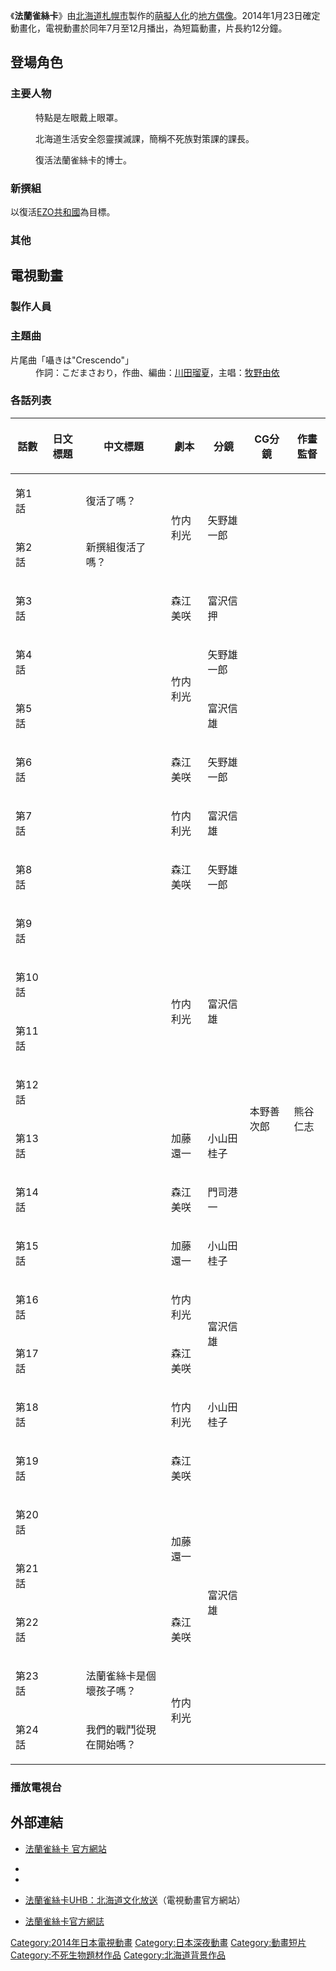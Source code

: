{{Infobox animanga/Headerofja
|標題 = 法蘭雀絲卡
|圖像 = 法蘭雀絲卡.jpg
|尺寸 = 
|說明 = 
|日文名稱 = フランチェスカ
|英文名稱 = Francesca
|假名 = 
|羅馬字 = 
|類型 = 
}}
{{Infobox animanga/TVAnime
|標題 =
|原作 = 熊谷仁志、畑木麻友華
|導演 = 熊谷仁志、矢野雄一郎
|系列構成 = 
|編劇 = [[竹內利光|竹內利光]]、森江美咲、加藤還一
|人物設定 = 熊谷仁志、畑木麻友華
|音樂製作 = ROCKMAN
|音樂 = [[高梨康治|高梨康治]]、片山修志
|動畫製作 = Heartbit、Telecom Animation Film
|製作= 
|代理發行 = 
|播放電視台 = [[北海道文化放送|北海道文化放送]]
|播放開始 = 2014年7月7日
|播放結束 = 12月15日
|話數 = 全24話
|其他 = 
}}
{{Infobox animanga/Footerofja}}
《'''法蘭雀絲卡'''》由[[北海道|北海道]][[札幌市|札幌市]]製作的[[萌擬人化|萌擬人化]]的[[在地偶像|地方偶像]]。2014年1月23日確定動畫化，電視動畫於同年7月至12月播出，為短篇動畫，片長約12分鐘。

== 登場角色 ==
=== 主要人物 ===
; {{nihongo|法蘭雀絲卡|フランチェスカ|Francesca|聲：[[牧野由依|牧野由依]]}}
: 特點是左眼戴上眼罩。

; {{nihongo|埃克斯·希斯特|エクソシスト|Exorcist|聲：[[田野麻美|田野麻美]]}}
: 北海道生活安全怨靈撲滅課，簡稱不死族對策課的課長。

; {{nihongo|弗蘭狗|フラン犬（ふらんけん）|聲：[[池添朋文|池添朋文]]}}

; {{nihongo|克拉克博士|クラーク博士（くらーくはかせ）|聲：[[浦山迅|浦山迅]]}}
: 復活法蘭雀絲卡的博士。

; {{nihongo|新渡戶稻造|新渡戸 稲造（にとべ いなぞう）|聲：[[浜田賢二|浜田賢二]]}}

; {{nihongo|石川啄木|石川 啄木（いしかわ たくぼく）|聲：[[杉山紀彰|杉山紀彰]]}}

; {{nihongo|小奴|小奴（こやっこ）|聲：[[工藤沙貴|工藤沙貴]]}}

; {{nihongo|橘智惠子|橘 智恵子（たちばな ちえこ）|聲：[[井澤佳の実|井澤佳の実]]}}

=== 新撰組 ===
以復活[[蝦夷共和國|EZO共和國]]為目標。

; {{nihongo|土方歲三|土方 歳三（ひじかた としぞう）|聲：[[高橋廣樹|高橋廣樹]]}}

; {{nihongo|相馬主計|相馬 主計（そうま かずえ）|聲：[[新垣樽助|新垣樽助]]}}

; {{nihongo|市村鐵之助|市村 鉄之助（いちむら てつのすけ）|聲：[[內藤有海|內藤有海]]}}

; {{nihongo|中島登|中島 登（なかじま のぼり）|聲：[[南雲大輔|南雲大輔]]}}

; {{nihongo|島田魁|島田 魁（しまだ かい）|聲：[[宮本克哉|宮本克哉]]}}

; {{nihongo|屯田兵|屯田兵}}

=== 其他 ===
; {{nihongo|精靈|精霊}}

; {{nihongo|源義經|源 義経（みなもとの よしつね）|聲：[[日野聰|日野聰]]}}

; {{nihongo||奈良 ヘイ吉（なら へいきち）|聲：[[川田紳司|川田紳司]]}}

; {{nihongo||トッシー}}

; {{nihongo|國王|国王|聲：[[大川透|大川透]]}}

; {{nihongo|王妃|王妃|聲：[[大井麻利衣|大井麻利衣]]}}

; {{nihongo|老家臣|老家臣|聲：池添朋文}}

; {{nihongo|主謀|黒幕}}

== 電視動畫 ==
=== 製作人員 ===

=== 主題曲 ===
; 片尾曲「囁きは"Crescendo"」
: 作詞：こだまさおり，作曲、編曲：[[川田瑠夏|川田瑠夏]]，主唱：[[牧野由依|牧野由依]]

=== 各話列表 ===
{| class="wikitable" style="font-size:small; margin:0px auto; text-align:center;"
|-
!話數!!日文標題!!中文標題!!劇本!!分鏡!!CG分鏡!!作畫監督
|-
!第1話
|{{lang|ja|よみがえっちゃいマスカ？}}||復活了嗎？||rowspan="2"|竹内利光||rowspan="2"|矢野雄一郎||rowspan="24"|本野善次郎||rowspan="24"|熊谷仁志
|-
!第2話
|{{lang|ja|新撰組お目覚めデスカ？}}||新撰組復活了嗎？
|-
!第3話
|{{lang|ja|EZO共和国って何デスカ？}}||||森江美咲||富沢信押
|-
!第4話
|{{lang|ja|土方さんは強敵デスカ？}}||||rowspan="2"|竹内利光||矢野雄一郎
|-
!第5話
|{{lang|ja|幽霊電車は貸し切りデスカ？}}||||富沢信雄
|-
!第6話
|{{lang|ja|ラーメン対決いかがデスカ？}}||||森江美咲||矢野雄一郎
|-
!第7話
|{{lang|ja|時計台が変デスカ？}}||||竹内利光||富沢信雄
|-
!第8話
|{{lang|ja|新撰組もいろいろ大変デスカ？}}||||森江美咲||矢野雄一郎
|-
!第9話
|{{lang|ja|小樽運河で決闘デスカ？}}||||rowspan="4"|竹内利光||rowspan="4"|富沢信雄
|-
!第10話
|{{lang|ja|釧路湿原はシバレマスカ？}}||
|-
!第11話
|{{lang|ja|大いなる力って何デスカ？}}||
|-
!第12話
|{{lang|ja|フランチェスカは永久に不滅デスカ？}}||
|-
!第13話
|{{lang|ja|伝説の武者、見参デスカ？}}||||加藤還一||小山田桂子
|-
!第14話
|{{lang|ja|五稜郭って何角形デスカ？}}||||森江美咲||門司港一
|-
!第15話
|{{lang|ja|屯田兵が主役デスカ？}}||||加藤還一||小山田桂子
|-
!第16話
|{{lang|ja|洞爺湖には、いるんデスカ？}}||||竹内利光||rowspan="2"|富沢信雄
|-
!第17話
|{{lang|ja|やっぱり温泉回は必要デスカ？}}||||森江美咲
|-
!第18話
|{{lang|ja|ここはどなたのお城デスカ？}}||||竹内利光||小山田桂子
|-
!第19話
|{{lang|ja|7つの欠けらはどこデスカ？}}||||森江美咲||rowspan="6"|富沢信雄
|-
!第20話
|{{lang|ja|ワタシのハート 埋まりマスカ？}}||||rowspan="2"|加藤還一
|-
!第21話
|{{lang|ja|完全体はDO〜デスカ？}}||
|-
!第22話
|{{lang|ja|凶暴な彼女の復活デスカ？}}||||森江美咲
|-
!第23話
|{{lang|ja|フランチェスカは悪い子デスカ？}}||法蘭雀絲卡是個壞孩子嗎？||rowspan="2"|竹内利光
|-
!第24話
|{{lang|ja|ワタシ達の戦いはこれからデスカ？}}||我們的戰鬥從現在開始嗎？
|}

=== 播放電視台 ===

== 外部連結 ==
* {{ja}}[https://web.archive.org/web/20180312075003/http://www.heart-bit.com/francesca/ 法蘭雀絲卡 官方網站]
* {{ja}}{{Twitter|francesca_hb|法蘭雀絲卡}}
* {{ja}}{{Facebook|francesca.jp|法蘭雀絲卡}}
* {{ja}}[https://web.archive.org/web/20141231015934/http://uhb.jp/program/francesca/ 法蘭雀絲卡UHB：北海道文化放送]（電視動畫官方網站）
* {{ja}}[http://francesca-news.cocolog-nifty.com/blog/ 法蘭雀絲卡官方網誌] {{Wayback|url=http://francesca-news.cocolog-nifty.com/blog/ |date=20200502024504 }}

{{Telecom Animation Film}}
{{DEFAULTSORT:Furanchesuka}}
[[Category:2014年日本電視動畫|Category:2014年日本電視動畫]]
[[Category:日本深夜動畫|Category:日本深夜動畫]]
[[Category:動畫短片|Category:動畫短片]]
[[Category:不死生物題材作品|Category:不死生物題材作品]]
[[Category:北海道背景作品|Category:北海道背景作品]]